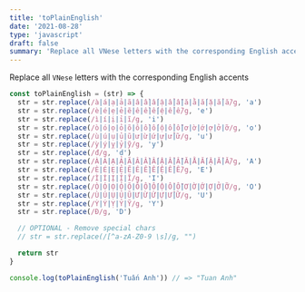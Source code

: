 ```yaml
---
title: 'toPlainEnglish'
date: '2021-08-28'
type: 'javascript'
draft: false
summary: 'Replace all VNese letters with the corresponding English accents'
---
```


Replace all `VNese` letters with the corresponding English accents

```js
const toPlainEnglish = (str) => {
  str = str.replace(/à|á|ạ|ả|ã|â|ầ|ấ|ậ|ẩ|ẫ|ă|ằ|ắ|ặ|ẳ|ẵ/g, 'a')
  str = str.replace(/è|é|ẹ|ẻ|ẽ|ê|ề|ế|ệ|ể|ễ/g, 'e')
  str = str.replace(/ì|í|ị|ỉ|ĩ/g, 'i')
  str = str.replace(/ò|ó|ọ|ỏ|õ|ô|ồ|ố|ộ|ổ|ỗ|ơ|ờ|ớ|ợ|ở|ỡ/g, 'o')
  str = str.replace(/ù|ú|ụ|ủ|ũ|ư|ừ|ứ|ự|ử|ữ/g, 'u')
  str = str.replace(/ỳ|ý|ỵ|ỷ|ỹ/g, 'y')
  str = str.replace(/đ/g, 'd')
  str = str.replace(/À|Á|Ạ|Ả|Ã|Â|Ầ|Ấ|Ậ|Ẩ|Ẫ|Ă|Ằ|Ắ|Ặ|Ẳ|Ẵ/g, 'A')
  str = str.replace(/È|É|Ẹ|Ẻ|Ẽ|Ê|Ề|Ế|Ệ|Ể|Ễ/g, 'E')
  str = str.replace(/Ì|Í|Ị|Ỉ|Ĩ/g, 'I')
  str = str.replace(/Ò|Ó|Ọ|Ỏ|Õ|Ô|Ồ|Ố|Ộ|Ổ|Ỗ|Ơ|Ờ|Ớ|Ợ|Ở|Ỡ/g, 'O')
  str = str.replace(/Ù|Ú|Ụ|Ủ|Ũ|Ư|Ừ|Ứ|Ự|Ử|Ữ/g, 'U')
  str = str.replace(/Ỳ|Ý|Ỵ|Ỷ|Ỹ/g, 'Y')
  str = str.replace(/Đ/g, 'D')

  // OPTIONAL - Remove special chars
  // str = str.replace(/[^a-zA-Z0-9 \s]/g, "")

  return str
}

console.log(toPlainEnglish('Tuấn Anh')) // => "Tuan Anh"
```
